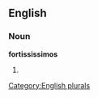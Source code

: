 ==English==

===Noun===
'''fortississimos'''

# {{plural of|[[fortississimo]]}}

[[Category:English plurals]]